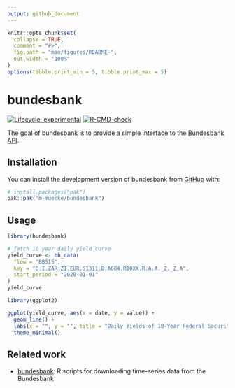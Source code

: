 ```yaml
---
output: github_document
---
```


<!-- README.md is generated from README.Rmd. Please edit that file -->

```r
knitr::opts_chunk$set(
  collapse = TRUE,
  comment = "#>",
  fig.path = "man/figures/README-",
  out.width = "100%"
)
options(tibble.print_min = 5, tibble.print_max = 5)
```

# bundesbank

<!-- badges: start -->
[![Lifecycle: experimental](https://img.shields.io/badge/lifecycle-experimental-orange.svg)](https://lifecycle.r-lib.org/articles/stages.html#experimental)
[![R-CMD-check](https://github.com/m-muecke/bundesbank/actions/workflows/R-CMD-check.yaml/badge.svg)](https://github.com/m-muecke/bundesbank/actions/workflows/R-CMD-check.yaml)
<!-- badges: end -->

The goal of bundesbank is to provide a simple interface to the [Bundesbank API](https://www.bundesbank.de/en/statistics/time-series-databases/help-for-sdmx-web-service).

## Installation
You can install the development version of bundesbank from [GitHub](https://github.com/) with:

```r
# install.packages("pak")
pak::pak("m-muecke/bundesbank")
```

## Usage

```r
library(bundesbank)

# fetch 10 year daily yield curve
yield_curve <- bb_data(
  flow = "BBSIS",
  key = "D.I.ZAR.ZI.EUR.S1311.B.A604.R10XX.R.A.A._Z._Z.A",
  start_period = "2020-01-01"
)
yield_curve

library(ggplot2)

ggplot(yield_curve, aes(x = date, y = value)) +
  geom_line() +
  labs(x = "", y = "", title = "Daily Yields of 10-Year Federal Securities") +
  theme_minimal()
```

## Related work

* [bundesbank](https://github.com/enricoschumann/bundesbank): R scripts for downloading time-series data from the Bundesbank
